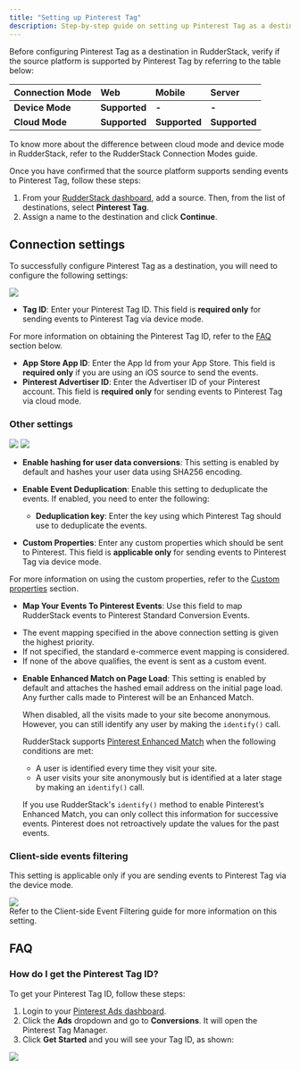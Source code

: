 ```yaml
---
title: "Setting up Pinterest Tag"
description: Step-by-step guide on setting up Pinterest Tag as a destination in RudderStack.
---
```


Before configuring Pinterest Tag as a destination in RudderStack, verify if the source platform is supported by Pinterest Tag by referring to the table below:

| **Connection Mode** | **Web** | **Mobile** | **Server** |
| :------------------ | :------------ | :----- | :----- |
| **Device Mode**     | **Supported** | **-**  | **-**  |
| **Cloud Mode**      | **Supported**         | **Supported**  | **Supported** |

<div class="infoBlock">
To know more about the difference between cloud mode and device mode in RudderStack, refer to the <Link to="/destinations/rudderstack-connection-modes/">RudderStack Connection Modes</Link> guide.
</div>

Once you have confirmed that the source platform supports sending events to Pinterest Tag, follow these steps:

1. From your [RudderStack dashboard](https://app.rudderstack.com/), add a source. Then, from the list of destinations, select **Pinterest Tag**.
2. Assign a name to the destination and click **Continue**.

## Connection settings

To successfully configure Pinterest Tag as a destination, you will need to configure the following settings:

<img src="../../../assets/event-stream-destinations/pinterest-tag-connection-settings.png" />

- **Tag ID**: Enter your Pinterest Tag ID. This field is **required only** for sending events to Pinterest Tag via <Link to="/destinations/rudderstack-connection-modes/#device-mode">device mode</Link>.

<div class="infoBlock">
For more information on obtaining the Pinterest Tag ID, refer to the <a href="#faq">FAQ</a> section below.
</div>

- **App Store App ID**: Enter the App Id from your App Store. This field is **required only** if you are using an iOS source to send the events.
- **Pinterest Advertiser ID**: Enter the Advertiser ID of your Pinterest account. This field is **required only** for sending events to Pinterest Tag via <Link to="/destinations/rudderstack-connection-modes/#cloud-mode">cloud mode</Link>.

### Other settings

<img src="../../../assets/event-stream-destinations/pinterest-tag-connection-settings-2.png" />
<img src="../../../assets/event-stream-destinations/pinterest-tag-connection-settings-3.png" />

- **Enable hashing for user data conversions**: This setting is enabled by default and hashes your user data using SHA256 encoding.
- **Enable Event Deduplication**: Enable this setting to deduplicate the events. If enabled, you need to enter the following:
  - **Deduplication key**: Enter the key using which Pinterest Tag should use to deduplicate the events.

- **Custom Properties**: Enter any custom properties which should be sent to Pinterest. This field is **applicable only** for sending events to Pinterest Tag via <Link to="/destinations/rudderstack-connection-modes/#device-mode">device mode</Link>.

<div class="infoBlock">
For more information on using the custom properties, refer to the <a href="/destinations/streaming-destinations/pinterest-ads/pinterest-ads-device-mode/#custom-properties">Custom properties</a> section.
</div>

- **Map Your Events To Pinterest Events**: Use this field to map RudderStack events to Pinterest Standard Conversion Events.

<div class="infoBlock">
<ul>
<li> The event mapping specified in the above connection setting is given the highest priority.</li>
<li> If not specified, the <Link to="/destinations/streaming-destinations/pinterest-ads/pinterest-ads-device-mode/#e-commerce-conversion-tracking">standard e-commerce event mapping</Link> is considered.</li>
<li> If none of the above qualifies, the event is sent as a custom event.</li>
</ul>
</div>


- **Enable Enhanced Match on Page Load**: This setting is enabled by default and attaches the hashed email address on the initial page load. Any further calls made to Pinterest will be an Enhanced Match.

  When disabled, all the visits made to your site become anonymous. However, you can still identify any user by making the `identify()` call.

  RudderStack supports [Pinterest Enhanced Match](https://help.pinterest.com/en/business/article/enhanced-match) when the following conditions are met:

  - A user is identified every time they visit your site.
  - A user visits your site anonymously but is identified at a later stage by making an `identify()` call.

  If you use RudderStack's `identify()` method to enable Pinterest’s Enhanced Match, you can only collect this information for successive events. Pinterest does not retroactively update the values for the past events.

### Client-side events filtering

This setting is applicable only if you are sending events to Pinterest Tag via the <Link to="/destinations/rudderstack-connection-modes/#device-mode">device mode</Link>. 

<img src="../../../assets/event-stream-destinations/pinterest-tag-connection-settings-4.png" />

<div class="infoBlock">
Refer to the <Link to="/sources/event-streams/sdks/event-filtering/">Client-side Event Filtering</Link> guide for more information on this setting.
</div>

## FAQ

### How do I get the Pinterest Tag ID?

To get your Pinterest Tag ID, follow these steps:

1. Login to your [Pinterest Ads dashboard](https://ads.pinterest.com/).
2. Click the **Ads** dropdown and go to **Conversions**. It will open the Pinterest Tag Manager.
3. Click **Get Started** and you will see your Tag ID, as shown:

<img src="../../../assets/event-stream-destinations/tag-id-pinterest.png" />
